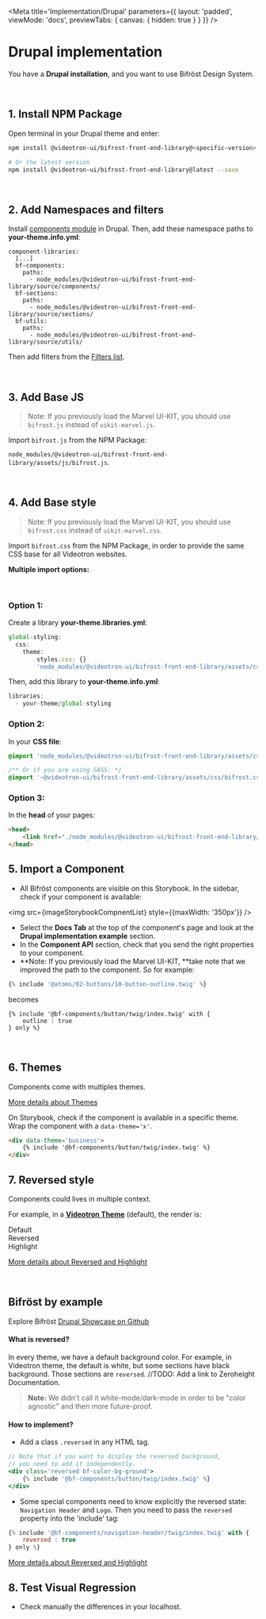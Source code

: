 
<Meta
    title='Implementation/Drupal'
    parameters={{
        layout: 'padded',
        viewMode: 'docs',
        previewTabs: { canvas: { hidden: true } }
    }}
/>

# Drupal implementation
You have a **Drupal installation**, and you want to use Bifröst Design System.

<br/>

## 1. Install NPM Package
Open terminal in your Drupal theme and enter:

```bash
npm install @videotron-ui/bifrost-front-end-library@<specific-version> --save

# Or the latest version
npm install @videotron-ui/bifrost-front-end-library@latest --save
```
<br />

## 2. Add Namespaces and filters
Install [components module](https://www.drupal.org/project/components) in Drupal.
Then, add these namespace paths to **your-theme.info.yml**:
```
component-libraries:
  [...]
  bf-components:
    paths:
      - node_modules/@videotron-ui/bifrost-front-end-library/source/components/
  bf-sections:
    paths:
      - node_modules/@videotron-ui/bifrost-front-end-library/source/sections/
  bf-utils:
    paths:
      - node_modules/@videotron-ui/bifrost-front-end-library/source/utils/
```

Then add filters from the [Filters list](?path=/docs/implementation-drupal-filters--page).

<br />

## 3. Add Base JS

> Note: If you previously load the Marvel UI-KIT, you should use `bifrost.js` instead of `uikit-marvel.js`.

Import `bifrost.js` from the NPM Package:

`node_modules/@videotron-ui/bifrost-front-end-library/assets/js/bifrost.js`.

<br />

## 4. Add Base style

> Note: If you previously load the Marvel UI-KIT, you should use `bifrost.css` instead of `uikit-marvel.css`.

Import `bifrost.css` from the NPM Package, in order to provide the same CSS base for all Videotron websites.

**Multiple import options:**

<br/>

### Option 1:
Create a library **your-theme.libraries.yml**:
```js
global-styling:
  css:
    theme:
        styles.css: {}
        'node_modules/@videotron-ui/bifrost-front-end-library/assets/css/bifrost.css': {}
```

Then, add this library to **your-theme.info.yml**:
```js
libraries:
  - your-theme/global-styling
```

### Option 2:
In your **CSS file**:
```css
@import 'node_modules/@videotron-ui/bifrost-front-end-library/assets/css/bifrost.css';

/** Or if you are using SASS: */
@import '~@videotron-ui/bifrost-front-end-library/assets/css/bifrost.css';
```

### Option 3:
In the **head** of your pages:
```html
<head>
    <link href="./node_modules/@videotron-ui/bifrost-front-end-library/assets/css/bifrost.css" rel='stylesheet' />
</head>
```

## 5. Import a Component
- All Bifröst components are visible on this Storybook. In the sidebar, check if your component is available:

<img src={imageStorybookCompnentList} style={{maxWidth: '350px'}} />

- Select the **Docs Tab** at the top of the component's page and look at the **Drupal implementation example** section.
- In the **Component API** section, check that you send the right properties to your component.
- **Note: If you previously load the Marvel UI-KIT, **take note that we improved the path to the component. So for example:
```jsx
{% include '@atoms/02-buttons/10-button-outline.twig' %}
```
becomes
```
{% include '@bf-components/button/twig/index.twig' with {
    outline : true
} only %}
```

<br />

## 6. Themes
Components come with multiples themes.

[More details about Themes](?path=/docs/implementation-theme--page)

On Storybook, check if the component is available in a specific theme.
Wrap the component with a `data-theme='x'`.
```html
<div data-theme='business'>
    {% include '@bf-components/button/twig/index.twig' %}
</div>
```


## 7. Reversed style
Components could lives in multiple context.

For example, in a [**Videotron Theme**](?path=/docs/implementation-theme--page) (default), the render is:

<div class='d-flex border bf-border-color-tertiary'>
    <div class='bf-color-bg-ground px-4 py-2' style={{ flex: 1 }}>
        Default
    </div>
    <div class='bf-color-bg-ground reversed px-4 py-2' style={{ flex: 1 }}>
        Reversed
    </div>
    <div class='bf-color-bg-highlight px-4 py-2' style={{ flex: 1 }}>
        Highlight
    </div>
</div>

[More details about Reversed and Highlight](?path=/docs/implementation-reversed-highlight--page)

<br />

## Bifröst by example

Explore Bifröst [Drupal Showcase on Github](https://github.com/bifrost-vui/bifrost-front-end-library/tree/master/projects/showcase-drupal)

#### What is reversed?
In every theme, we have a default background color. For example, in Videotron theme, the default is white, but some sections have black background. Those sections are `reversed`.
//TODO: Add a link to Zeroheight Documentation.

> **Note:** We didn't call it white-mode/dark-mode in order to be "color agnostic" and then more future-proof.

#### How to implement?
- Add a class `.reversed` in any HTML tag.
```jsx
// Note that if you want to display the reversed background,
// you need to add it independently.
<div class='reversed bf-color-bg-ground'>
    {% include '@bf-components/button/twig/index.twig' %}
</div>
```

- Some special components need to know explicitly the reversed state: `Navigation Header` and `Logo`.
Then you need to pass the `reversed` property into the 'include' tag:
```jsx
{% include '@bf-components/navigation-header/twig/index.twig' with {
    reversed : true
} only %}
```

[More details about Reversed and Highlight](?path=/docs/implementation-reversed-highlight--page)

## 8. Test Visual Regression
- Check manually the differences in your localhost.